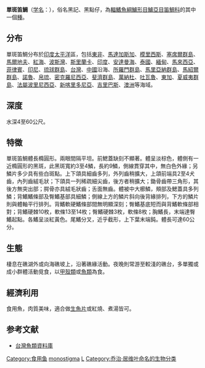 {{Speciesbox
| name = 單斑笛鯛
| image = Lutjanus monostigma.jpg
| image_width = 250px
| status = NE
| status_system = iucn3.1
| genus = Lutjanus
| species = monostigma
| authority = [[Cuvier|Cuvier]], 1828<ref name='id7443'>{{cite web| url =http://www.bioinfo.cn/db05/BjdwSpecies.php?action=view&id=7443| title =单斑笛鲷| work =中国动物物种编目数据库| publisher =中国科学院微生物研究所| author =中国科学院动物研究所| accessdate =2009-04-16| deadurl =yes| archiveurl =https://web.archive.org/web/20160305034030/http://www.bioinfo.cn/db05/BjdwSpecies.php?action=view&id=7443| archivedate =2016-03-05}}</ref>
| synonyms = *''Lutjanus lioglossus''<br /><small>Bleeker, 1873</small>
*''Mesoprion monostigma''<br /><small>Cuvier, 1828</small>
}}
'''單斑笛鯛'''（[[学名|学名]]：{{lang|la|''Lutjanus monostigma''}}），俗名黑記、黑點仔，為[[輻鰭魚綱|輻鰭魚綱]][[鱸形目|鱸形目]][[鱸亞目|鱸亞目]][[笛鯛科|笛鯛科]]的其中一個[[種|種]]。

==分布==
單斑笛鯛分布於[[印度|印度]][[太平洋|太平洋]]區，包括[[東非|東非]]、[[馬達加斯加|馬達加斯加]]、[[模里西斯|模里西斯]]、[[塞席爾群島|塞席爾群島]]、[[馬爾地夫|馬爾地夫]]、[[紅海|紅海]]、[[波斯灣|波斯灣]]、[[斯里蘭卡|斯里蘭卡]]、[[印度|印度]]、[[安達曼海|安達曼海]]、[[泰國|泰國]]、[[緬甸|緬甸]]、[[馬來西亞|馬來西亞]]、[[菲律賓|菲律賓]]、[[印尼|印尼]]、[[琉球群島|琉球群島]]、[[台灣|台灣]]、[[中國|中國]]沿海、[[所羅門群島|所羅門群島]]、[[馬里亞納群島|馬里亞納群島]]、[[馬紹爾群島|馬紹爾群島]]、[[諾魯|諾魯]]、[[帛琉|帛琉]]、[[密克羅尼西亞|密克羅尼西亞]]、[[斐濟群島|斐濟群島]]、[[萬納杜|萬納杜]]、[[吐瓦魯|吐瓦魯]]、[[東加|東加]]、[[夏威夷群島|夏威夷群島]]、[[法屬波里尼西亞|法屬波里尼西亞]]、[[新喀里多尼亞|新喀里多尼亞]]、[[吉里巴斯|吉里巴斯]]、[[澳洲|澳洲]]等海域。

==深度==
水深4至60公尺。

==特徵==
單斑笛鯛體長橢圓形。兩眼間隔平坦。前鰓蓋缺刻不顯著。體呈淡棕色，體側有一近橢圓形的黑斑，此黑斑寬約3至4鱗，長約9鱗，側線貫穿其中，無白色外緣；另鱗片多少具有些白斑點。上下頜具細齒多列，外列齒稍擴大，上頜前端具2至4犬齒，內列齒絨毛狀；下頜具一列稀疏細尖齒，後方者稍擴大；鋤骨齒帶三角形，其後方無突出部；腭骨亦具絨毛狀齒；舌面無齒。體被中大櫛鱗，頰部及鰓蓋具多列鱗；背鰭鰭條部及臀鰭基部具細鱗；側線上方的鱗片斜向後背緣排列，下方的鱗片則與體軸平行排列。背鰭軟硬鰭條部間無明顯深刻；臀鰭基底短而與背鰭軟條部相對；背鰭硬棘10枚，軟條13至14枚；臀鰭硬棘3枚，軟條8枚；胸鰭長，末端達臀鰭起點。各鰭呈淡紅黃色。尾鰭分叉，近乎截形，上下葉末端鈍。體長可達60公分。

==生態==
棲息在礁湖外或向海礁坡上，沿著礁緣活動。夜晚則常游至較淺的礁台，多單獨或成小群體活動覓食，以[[甲殼類|甲殼類]]或[[魚類|魚類]]為食。

==經濟利用==
食用魚，肉質美味，適合做[[生魚片|生魚片]]或紅燒、煮湯皆可。

==参考文献==
{{reflist}}
*[http://fishdb.sinica.edu.tw/ 台灣魚類資料庫]{{Wayback|url=http://fishdb.sinica.edu.tw/ |date=20160304193340 }}
{{Taxonbar|from=Q2155994}}

[[Category:食用鱼|Category:食用鱼]]
[[Category:笛鯛屬|monostigma]]
[[Category:1828年描述的魚類|L]]
[[Category:乔治·居维叶命名的生物分类|Category:乔治·居维叶命名的生物分类]]